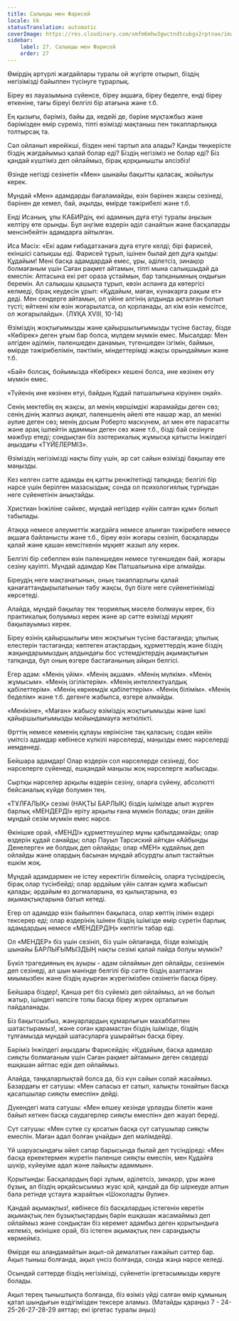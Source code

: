 ```yaml
---
title: Салықшы мен Фарисей
locale: kk
statusTranslation: automatic
coverImage: https://res.cloudinary.com/xmfm6mhw3gwctndtcubgx2rptnae/image/upload/v1740468922/small_cover_tratado_de_psicologia_revolucionaria_a4c0dca4e0.webp
sidebar:
    label: 27. Салықшы мен Фарисей
    order: 27
---
```

Өмірдің әртүрлі жағдайлары туралы ой жүгірте отырып, біздің негізімізді байыппен түсінуге тұрарлық.

Біреу өз лауазымына сүйенсе, біреу ақшаға, біреу беделге, енді біреу өткеніне, тағы біреуі белгілі бір атағына және т.б.

Ең қызығы, бәріміз, байы да, кедейі де, бәріне мұқтажбыз және бәрімізден өмір сүреміз, тіпті өзімізді мақтаныш пен тәкаппарлыққа толтырсақ та.

Сәл ойланып көрейікші, бізден нені тартып ала алады? Қанды төңкерісте біздің жағдайымыз қалай болар еді? Біздің негізіміз не болар еді? Біз қандай күштіміз деп ойлаймыз, бірақ қорқынышты әлсізбіз!

Өзінде негізді сезінетін «Мен» шынайы бақытты қаласақ, жойылуы керек.

Мұндай «Мен» адамдарды бағаламайды, өзін бәрінен жақсы сезінеді, бәрінен де кемел, бай, ақылды, өмірде тәжірибелі және т.б.

Енді Исаның, ұлы КАБИРдің, екі адамның дұға етуі туралы аңызын келтіру өте орынды. Бұл әңгіме өздерін әділ санайтын және басқаларды менсінбейтін адамдарға айтылған.

Иса Мәсіх: «Екі адам ғибадатханаға дұға етуге келді; бірі фарисей, екіншісі салықшы еді. Фарисей тұрып, ішінен былай деп дұға қылды: Құдайым! Мені басқа адамдардай емес, ұры, әділетсіз, зинақор болмағаным үшін Саған рақмет айтамын, тіпті мына салықшыдай да емеспін: Аптасына екі рет ораза ұстаймын, бар тапқанымның ондығын беремін. Ал салықшы қашықта тұрып, көзін аспанға да көтергісі келмеді, бірақ кеудесін ұрып: «Құдайым, маған, күнәкарға рақым ет» деді. Мен сендерге айтамын, ол үйіне әлгінің алдында ақталған болып түсті; өйткені кім өзін жоғарылатса, ол қорланады, ал кім өзін кемсітсе, ол жоғарылайды». (ЛҰҚА XVIII, 10-14)

Өзіміздің жоқтығымызды және қайыршылығымызды түсіне бастау, бізде «Көбірек» деген ұғым бар болса, мүлдем мүмкін емес. Мысалдар: Мен әлгіден әділмін, пәленшеден данамын, түгеншеден ізгімін, баймын, өмірде тәжірибелімін, пәктімін, міндеттерімді жақсы орындаймын және т.б.

«Бай» болсақ, бойымызда «Көбірек» кешені болса, ине көзінен өту мүмкін емес.

«Түйенің ине көзінен өтуі, байдың Құдай патшалығына кіруінен оңай».

Сенің мектебің ең жақсы, ал менің көршімдікі жарамайды деген сөз; сенің дінің жалғыз ақиқат, пәленшенің әйелі өте нашар жар, ал менікі әулие деген сөз; менің досым Роберто маскүнем, ал мен өте парасатты және арақ ішпейтін адаммын деген сөз және т.б., бізді бай сезінуге мәжбүр етеді; сондықтан біз эзотерикалық жұмысқа қатысты Інжілдегі аңыздағы «ТҮЙЕЛЕРМІЗ».

Өзіміздің негізімізді нақты білу үшін, әр сәт сайын өзімізді бақылау өте маңызды.

Кез келген сәтте адамды ең қатты ренжітетінді тапқанда; белгілі бір нәрсе үшін берілген мазасыздық; сонда ол психологиялық тұрғыдан неге сүйенетінін анықтайды.

Христиан Інжіліне сәйкес, мұндай негіздер «үйін салған құм» болып табылады.

Атаққа немесе әлеуметтік жағдайға немесе алынған тәжірибеге немесе ақшаға байланысты және т.б., біреу өзін жоғары сезініп, басқаларды қалай және қашан кемсіткенін мұқият жазып алу керек.

Белгілі бір себеппен өзін пәленшеден немесе түгеншеден бай, жоғары сезіну қауіпті. Мұндай адамдар Көк Патшалығына кіре алмайды.

Біреудің неге мақтанатынын, оның тәкаппарлығы қалай қанағаттандырылатынын табу жақсы, бұл бізге неге сүйенетінімізді көрсетеді.

Алайда, мұндай бақылау тек теориялық мәселе болмауы керек, біз практикалық болуымыз керек және әр сәтте өзімізді мұқият бақылауымыз керек.

Біреу өзінің қайыршылығы мен жоқтығын түсіне бастағанда; ұлылық елестерін тастағанда; көптеген атақтардың, құрметтердің және біздің жақындарымыздың алдындағы бос үстемдіктердің ақымақтығын тапқанда, бұл оның өзгере бастағанының айқын белгісі.

Егер адам: «Менің үйім». «Менің ақшам». «Менің мүлкім». «Менің жұмысым». «Менің ізгіліктерім». «Менің интеллектуалдық қабілеттерім». «Менің көркемдік қабілеттерім». «Менің білімім». «Менің беделім» және т.б. дегенге жабылса, өзгере алмайды.

«Менікіне», «Маған» жабысу өзіміздің жоқтығымызды және ішкі қайыршылығымызды мойындамауға жеткілікті.

Өрттің немесе кеменің құлауы көрінісіне таң қаласың; содан кейін үмітсіз адамдар көбінесе күлкілі нәрселерді, маңызды емес нәрселерді иемденеді.

Бейшара адамдар! Олар өздерін сол нәрселерде сезінеді, бос нәрселерге сүйенеді, ешқандай маңызы жоқ нәрселерге жабысады.

Сыртқы нәрселер арқылы өздерін сезіну, оларға сүйену, абсолютті бейсаналық күйде болумен тең.

«ТҰЛҒАЛЫҚ» сезімі (НАҚТЫ БАРЛЫҚ) біздің ішімізде алып жүрген барлық «МЕНДЕРДІ» еріту арқылы ғана мүмкін болады; оған дейін мұндай сезім мүмкін емес нәрсе.

Өкінішке орай, «МЕНДІ» құрметтеушілер мұны қабылдамайды; олар өздерін құдай санайды; олар Пауыл Тарсиский айтқан «Айбынды Денелерге» ие болдық деп ойлайды; олар «МЕН» құдайлық деп ойлайды және олардың басынан мұндай абсурдты алып тастайтын ешкім жоқ.

Мұндай адамдармен не істеу керектігін білмейсің, оларға түсіндіресің, бірақ олар түсінбейді; олар әрдайым үйін салған құмға жабысып қалады; әрдайым өз догмаларына, өз қылықтарына, өз ақымақтықтарына батып кетеді.

Егер ол адамдар өзін байыппен бақыласа, олар көптің ілімін өздері тексерер еді; олар өздерінің ішінен біздің ішімізде өмір сүретін барлық адамдардың немесе «МЕНДЕРДІҢ» көптігін табар еді.

Ол «МЕНДЕР» біз үшін сезініп, біз үшін ойлағанда, бізде өзіміздің шынайы БАРЛЫҒЫМЫЗДЫҢ нақты сезімі қалай пайда болуы мүмкін?

Бүкіл трагедияның ең ауыры - адам ойлаймын деп ойлайды, сезінемін деп сезінеді, ал шын мәнінде белгілі бір сәтте біздің азапталған миымызбен және біздің ауырған жүрегімізбен сезінетін басқа біреу.

Бейшара біздер!, Қанша рет біз сүйеміз деп ойлаймыз, ал не болып жатыр, ішіндегі нәпсіге толы басқа біреу жүрек орталығын пайдаланады.

Біз бақытсызбыз, жануарлардың құмарлығын махаббатпен шатастырамыз!, және соған қарамастан біздің ішімізде, біздің тұлғамызда мұндай шатасуларға ұшырайтын басқа біреу.

Бәріміз Інжілдегі аңыздағы Фарисейдің: «Құдайым, басқа адамдар сияқты болмағаным үшін Саған рақмет айтамын» деген сөздерді ешқашан айтпас едік деп ойлаймыз.

Алайда, таңқаларлықтай болса да, біз күн сайын солай жасаймыз. Базардағы ет сатушы: «Мен сапасыз ет сатып, халықты тонайтын басқа қасапшылар сияқты емеспін» дейді.

Дүкендегі мата сатушы: «Мен өлшеу кезінде ұрлауды білетін және байып кеткен басқа саудагерлер сияқты емеспін» деп жауап береді.

Сүт сатушы: «Мен сүтке су қосатын басқа сүт сатушылар сияқты емеспін. Маған адал болған ұнайды» деп мәлімдейді.

Үй шаруасындағы әйел сапар барысында былай деп түсіндіреді: «Мен басқа еркектермен жүретін пәленше сияқты емеспін, мен Құдайға шүкір, күйеуіме адал және лайықты адаммын».

Қорытынды: Басқалардың бәрі зұлым, әділетсіз, зинақор, ұры және бұзық, ал біздің әрқайсысымыз жуас қой, қандай да бір шіркеуде алтын бала ретінде ұстауға жарайтын «Шоколадты Әулие».

Қандай ақымақпыз!, көбінесе біз басқалардың істегенін көретін ақымақтық пен бұзықтықтардың бәрін ешқашан жасамаймыз деп ойлаймыз және сондықтан біз керемет адамбыз деген қорытындыға келеміз, өкінішке орай, біз істеген ақымақтық пен сараңдықты көрмейміз.

Өмірде еш алаңдамайтын ақыл-ой демалатын ғажайып сәттер бар. Ақыл тыныш болғанда, ақыл үнсіз болғанда, сонда жаңа нәрсе келеді.

Осындай сәттерде біздің негізімізді, сүйенетін іргетасымызды көруге болады.

Ақыл терең тыныштықта болғанда, біз өзіміз үйді салған өмір құмының қатал шындығын өздігімізден тексере аламыз. (Матайды қараңыз 7 - 24-25-26-27-28-29 аяттар; екі іргетас туралы аңыз)


